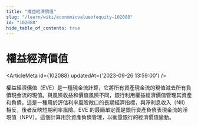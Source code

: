 ```yaml
---
title: "權益經濟價值"
slug: "/learn/wiki/economicvalueofequity-102088"
id: "102088"
hide_table_of_contents: true
---
```



# 權益經濟價值

<ArticleMeta id={102088} updatedAt={'2023-09-26 13:59:00'} />
<div className='border-solid border-b border-t-0 my-4 border-[var(--ifm-color-gray-300)]' />

權益經濟價值（EVE）是一種現金流計算，它將所有資產現金流的現值減去所有負債現金流的現值。與風險收益和價值風險不同，銀行利用權益經濟價值管理其資產和負債。這是一種用於評估利率風險敞口的長期經濟指標，與淨利息收入（NII）相反，後者反映短期利率風險。EVE 的最簡單定義是銀行資產負債表現金流的淨現值（NPV）。這個計算用於資產負債管理，以衡量銀行的經濟價值變動。
